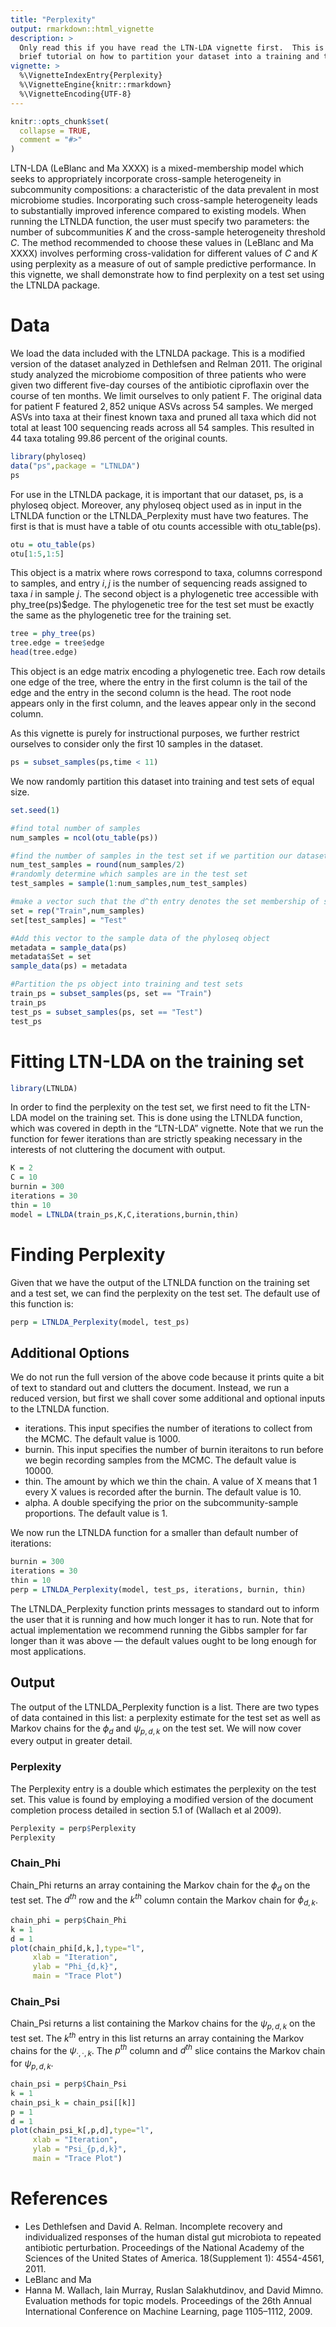 ```yaml
---
title: "Perplexity"
output: rmarkdown::html_vignette
description: >
  Only read this if you have read the LTN-LDA vignette first.  This is a
  brief tutorial on how to partition your dataset into a training and test set as well as    how to use to the LTNLDA_Perplexity function to find the perplexity on the test set. 
vignette: >
  %\VignetteIndexEntry{Perplexity}
  %\VignetteEngine{knitr::rmarkdown}
  %\VignetteEncoding{UTF-8}
---
```



```r
knitr::opts_chunk$set(
  collapse = TRUE,
  comment = "#>"
)
```

LTN-LDA (LeBlanc and Ma XXXX) is a mixed-membership model which seeks to appropriately incorporate cross-sample heterogeneity in subcommunity compositions: a characteristic of the data prevalent in most microbiome studies.  Incorporating such cross-sample heterogeneity leads to substantially improved inference compared to existing models.  When running the LTNLDA function, the user must specify two parameters: the number of subcommunities $K$ and the cross-sample heterogeneity threshold $C$.  The method recommended to choose these values in (LeBlanc and Ma XXXX) involves performing cross-validation for different values of $C$ and $K$ using perplexity as a measure of out of sample predictive performance.  In this vignette, we shall demonstrate how to find perplexity on a test set using the LTNLDA package.  

# Data

We load the data included with the LTNLDA package.  This is a modified version of the dataset analyzed in Dethlefsen and Relman 2011.  The original study analyzed the microbiome composition of three patients who were given two different five-day courses of the antibiotic ciproflaxin over the course of ten months.  We limit ourselves to only patient F.  The original data for patient F featured $2,852$ unique ASVs across $54$ samples.  We merged ASVs into taxa at their finest known taxa and pruned all taxa which did not total at least $100$ sequencing reads across all $54$ samples.  This resulted in $44$ taxa totaling $99.86$ percent of the original counts.  

```r
library(phyloseq)
data("ps",package = "LTNLDA")
ps
```

For use in the LTNLDA package, it is important that our dataset, ps, is a phyloseq object.  Moreover, any phyloseq object used as in input in the LTNLDA function or the LTNLDA_Perplexity must have two features.  The first is that is must have a table of otu counts accessible with otu_table(ps).  

```r
otu = otu_table(ps)
otu[1:5,1:5]
```

This object is a matrix where rows correspond to taxa, columns correspond to samples, and entry $i,j$ is the number of sequencing reads assigned to taxa $i$ in sample $j$.  The second object is a phylogenetic tree accessible with phy_tree(ps)$edge.  The phylogenetic tree for the test set must be exactly the same as the phylogenetic tree for the training set.

```r
tree = phy_tree(ps)
tree.edge = tree$edge
head(tree.edge)
```

This object is an edge matrix encoding a phylogenetic tree.  Each row details one edge of the tree, where the entry in the first column is the tail of the edge and the entry in the second column is the head.  The root node appears only in the first column, and the leaves appear only in the second column.    

As this vignette is purely for instructional purposes, we further restrict ourselves to consider only the first $10$ samples in the dataset.

```r
ps = subset_samples(ps,time < 11)
```

We now randomly partition this dataset into training and test sets of equal size.  

```r
set.seed(1)

#find total number of samples
num_samples = ncol(otu_table(ps))

#find the number of samples in the test set if we partition our dataset in half
num_test_samples = round(num_samples/2)
#randomly determine which samples are in the test set
test_samples = sample(1:num_samples,num_test_samples) 

#make a vector such that the d^th entry denotes the set membership of sample d
set = rep("Train",num_samples)
set[test_samples] = "Test"

#Add this vector to the sample data of the phyloseq object
metadata = sample_data(ps)
metadata$Set = set
sample_data(ps) = metadata

#Partition the ps object into training and test sets
train_ps = subset_samples(ps, set == "Train")
train_ps
test_ps = subset_samples(ps, set == "Test")
test_ps
```

# Fitting LTN-LDA on the training set

```r
library(LTNLDA)
```

In order to find the perplexity on the test set, we first need to fit the LTN-LDA model on the training set.  This is done using the LTNLDA function, which was covered in depth in the "LTN-LDA" vignette.  Note that we run the function for fewer iterations than are strictly speaking necessary in the interests of not cluttering the document with output.

```r
K = 2
C = 10
burnin = 300
iterations = 30
thin = 10
model = LTNLDA(train_ps,K,C,iterations,burnin,thin)
```

# Finding Perplexity

Given that we have the output of the LTNLDA function on the training set and a test set, we can find the perplexity on the test set.  The default use of this function is:

```r
perp = LTNLDA_Perplexity(model, test_ps)
```

## Additional Options

We do not run the full version of the above code because it prints quite a bit of text to standard out and clutters the document.  Instead, we run a reduced version, but first we shall cover some additional and optional inputs to the LTNLDA function. 

* iterations.  This input specifies the number of iterations to collect from the MCMC.  The default value is 1000.
* burnin.  This input specifies the number of burnin iteraitons to run before we begin recording samples from the MCMC.  The default value is 10000.
* thin.  The amount by which we thin the chain. A value of X means that 1 every X values is recorded after the burnin. The default value is 10.
* alpha. A double specifying the prior on the subcommunity-sample proportions. The default value is 1.

We now run the LTNLDA function for a smaller than default number of iterations:

```r
burnin = 300
iterations = 30
thin = 10
perp = LTNLDA_Perplexity(model, test_ps, iterations, burnin, thin)
```

The LTNLDA_Perplexity function prints messages to standard out to inform the user that it is running and how much longer it has to run.  Note that for actual implementation we recommend running the Gibbs sampler for far longer than it was above --- the default values ought to be long enough for most applications.

## Output

The output of the LTNLDA_Perplexity function is a list.  There are two types of data contained in this list: a perplexity estimate for the test set as well as Markov chains  for the $\phi_d$ and $\psi_{p,d,k}$ on the test set. We will now cover every output in greater detail.

### Perplexity

The Perplexity entry is a double which estimates the perplexity on the test set.  This value is found by employing a modified version of the document completion process detailed in section $5.1$ of (Wallach et al 2009).

```r
Perplexity = perp$Perplexity
Perplexity
```
### Chain_Phi

Chain_Phi returns an array containing the Markov chain for the $\phi_d$ on the test set.  The $d^{th}$ row and the $k^{th}$ column contain the Markov chain for $\phi_{d,k}$.

```r
chain_phi = perp$Chain_Phi
k = 1
d = 1
plot(chain_phi[d,k,],type="l",
     xlab = "Iteration",
     ylab = "Phi_{d,k}",
     main = "Trace Plot")
```

### Chain_Psi

Chain_Psi returns a list containing the Markov chains for the $\psi_{p,d,k}$ on the test set.  The $k^{th}$ entry in this list returns an array containing the Markov chains for the $\psi_{\cdot,\cdot,k}$.  The $p^{th}$ column and $d^{th}$ slice contains the Markov chain for $\psi_{p,d,k}$.  

```r
chain_psi = perp$Chain_Psi
k = 1
chain_psi_k = chain_psi[[k]]
p = 1
d = 1
plot(chain_psi_k[,p,d],type="l",
     xlab = "Iteration",
     ylab = "Psi_{p,d,k}",
     main = "Trace Plot")
```

# References 

* Les Dethlefsen and David A. Relman. Incomplete recovery and individualized responses of the human distal gut microbiota to repeated antibiotic perturbation. Proceedings of the National Academy of the Sciences of the United States of America. 18(Supplement 1): 4554-4561, 2011.
* LeBlanc and Ma
*  Hanna M. Wallach, Iain Murray, Ruslan Salakhutdinov, and David Mimno. Evaluation methods for topic models. Proceedings of the 26th Annual International Conference on Machine Learning, page 1105–1112, 2009.